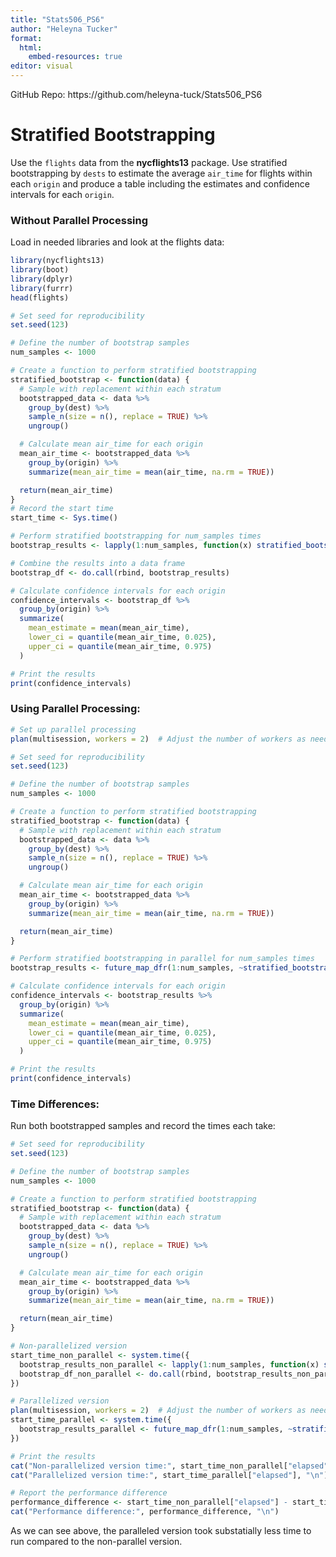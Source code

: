```yaml
---
title: "Stats506_PS6"
author: "Heleyna Tucker"
format:
  html:
    embed-resources: true
editor: visual
---
```


GitHub Repo: https://github.com/heleyna-tuck/Stats506_PS6

# Stratified Bootstrapping

Use the `flights` data from the **nycflights13** package. Use stratified bootstrapping by `dests` to estimate the average `air_time` for flights within each `origin` and produce a table including the estimates and confidence intervals for each `origin`.

### Without Parallel Processing

Load in needed libraries and look at the flights data:

```r
library(nycflights13)
library(boot)
library(dplyr)
library(furrr)
head(flights)
```

```r
# Set seed for reproducibility
set.seed(123)

# Define the number of bootstrap samples
num_samples <- 1000

# Create a function to perform stratified bootstrapping
stratified_bootstrap <- function(data) {
  # Sample with replacement within each stratum
  bootstrapped_data <- data %>%
    group_by(dest) %>%
    sample_n(size = n(), replace = TRUE) %>%
    ungroup()

  # Calculate mean air_time for each origin
  mean_air_time <- bootstrapped_data %>%
    group_by(origin) %>%
    summarize(mean_air_time = mean(air_time, na.rm = TRUE))

  return(mean_air_time)
}
# Record the start time
start_time <- Sys.time()

# Perform stratified bootstrapping for num_samples times
bootstrap_results <- lapply(1:num_samples, function(x) stratified_bootstrap(flights))

# Combine the results into a data frame
bootstrap_df <- do.call(rbind, bootstrap_results)

```

```r
# Calculate confidence intervals for each origin
confidence_intervals <- bootstrap_df %>%
  group_by(origin) %>%
  summarize(
    mean_estimate = mean(mean_air_time),
    lower_ci = quantile(mean_air_time, 0.025),
    upper_ci = quantile(mean_air_time, 0.975)
  )

# Print the results
print(confidence_intervals)
```

### Using Parallel Processing:

```r
# Set up parallel processing
plan(multisession, workers = 2)  # Adjust the number of workers as needed

# Set seed for reproducibility
set.seed(123)

# Define the number of bootstrap samples
num_samples <- 1000

# Create a function to perform stratified bootstrapping
stratified_bootstrap <- function(data) {
  # Sample with replacement within each stratum
  bootstrapped_data <- data %>%
    group_by(dest) %>%
    sample_n(size = n(), replace = TRUE) %>%
    ungroup()

  # Calculate mean air_time for each origin
  mean_air_time <- bootstrapped_data %>%
    group_by(origin) %>%
    summarize(mean_air_time = mean(air_time, na.rm = TRUE))

  return(mean_air_time)
}

# Perform stratified bootstrapping in parallel for num_samples times
bootstrap_results <- future_map_dfr(1:num_samples, ~stratified_bootstrap(flights))

# Calculate confidence intervals for each origin
confidence_intervals <- bootstrap_results %>%
  group_by(origin) %>%
  summarize(
    mean_estimate = mean(mean_air_time),
    lower_ci = quantile(mean_air_time, 0.025),
    upper_ci = quantile(mean_air_time, 0.975)
  )

# Print the results
print(confidence_intervals)
```

### Time Differences:

Run both bootstrapped samples and record the times each take:

```r
# Set seed for reproducibility
set.seed(123)

# Define the number of bootstrap samples
num_samples <- 1000

# Create a function to perform stratified bootstrapping
stratified_bootstrap <- function(data) {
  # Sample with replacement within each stratum
  bootstrapped_data <- data %>%
    group_by(dest) %>%
    sample_n(size = n(), replace = TRUE) %>%
    ungroup()

  # Calculate mean air_time for each origin
  mean_air_time <- bootstrapped_data %>%
    group_by(origin) %>%
    summarize(mean_air_time = mean(air_time, na.rm = TRUE))

  return(mean_air_time)
}

# Non-parallelized version
start_time_non_parallel <- system.time({
  bootstrap_results_non_parallel <- lapply(1:num_samples, function(x) stratified_bootstrap(flights))
  bootstrap_df_non_parallel <- do.call(rbind, bootstrap_results_non_parallel)
})

# Parallelized version
plan(multisession, workers = 2)  # Adjust the number of workers as needed
start_time_parallel <- system.time({
  bootstrap_results_parallel <- future_map_dfr(1:num_samples, ~stratified_bootstrap(flights))
})
```

```r
# Print the results
cat("Non-parallelized version time:", start_time_non_parallel["elapsed"], "\n")
cat("Parallelized version time:", start_time_parallel["elapsed"], "\n")

# Report the performance difference
performance_difference <- start_time_non_parallel["elapsed"] - start_time_parallel["elapsed"]
cat("Performance difference:", performance_difference, "\n")

```

As we can see above, the paralleled version took substatially less time to run compared to the non-parallel version.
